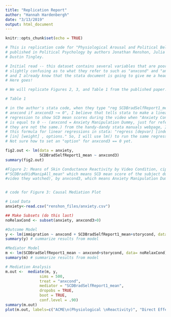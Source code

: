 ```yaml
---
title: "Replication Report"
author: "Hannah Hardenbergh"
date: "3/13/2019"
output: html_document
---
```


```r
knitr::opts_chunk$set(echo = TRUE)

# This is replication code for "Physiological Arousal and Political Beliefs"
# published in Political Psychology by authors Jonathan Renshon, Julia Lee &
# Dustin Tingley.

# Initial read -- this dataset contains several variables that are poorly named,
# slightly confusing as to what they refer to such as "anxcond" and "anxcond3",
# and I already know that the stata document is going to give me a headache.
# Here goes!

# We will replicate Figures 2, 3, and Table 1 from the published paper.
```

```r
# Table 1

# in the author's stata code, when they type "reg SCDBradSelfReport1_mean
# anxcond if anxcond3 ~= 0", I believe that tells stata to make a linear
# regression to show SCD mean scores during the video when "Anxiety Condition"
# is equal to 0 -- (anxcond = Anxiety Manipulation Dummy, just for reference.
# they are not the same.) from the handy-dandy stata manuals webpage, I learned
# this formula for linear regressions in stata: "regress [depvar] [indepvars] if
# [in] [weight] , options." So, I will use lm() to run the same regression in r.
# Not sure how to set an "option" for anxcond3 == 0 yet.

fig2.out <- lm(data = anxiety, 
               SCDBradSelfReport1_mean ~ anxcond3)
summary(fig2.out)


```



```r
#Figure 2: Means of Skin Conductance Reactivity by Video Condition, ciplot
#"SCDBradVidManipAll_mean" which means SCD mean score of the subject during the
#video they watched), by anxcond3, which means Anxiety Manipulation Dummy.



```


```r
# code for Figure 3: Causal Mediation Plot

# Load Data
anxiety<-read.csv("renshon_files/anxiety.csv") 

## Make Subsets (do this last)
noRelaxCond <- subset(anxiety, anxcond3>0)

#Outcome Model
y <- lm(immigration ~ anxcond + SCDBradSelfReport1_mean+storycond, data= noRelaxCond)
summary(y) # summarize results from model

#Mediator Model
m <- lm(SCDBradSelfReport1_mean ~ anxcond+storycond, data= noRelaxCond)
summary(m) # summarize results from model

# Mediation Analysis
m.out <-  mediate(m, y,
               sims = 500,
               treat = "anxcond", 
               mediator = "SCDBradSelfReport1_mean", 
               dropobs = TRUE, 
               boot = TRUE, 
               conf.level = .90)
summary(m.out)
plot(m.out, labels=c("ACME\n(Physiological \nReactivity)", "Direct Effect \n(Anxiety)", "Total Effect"))

```

